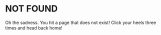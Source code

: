 <SEO title='404 - Page Not Found' />

# NOT FOUND

Oh the sadness. You hit a page that does not exist! Click your heels three times and head back home!
